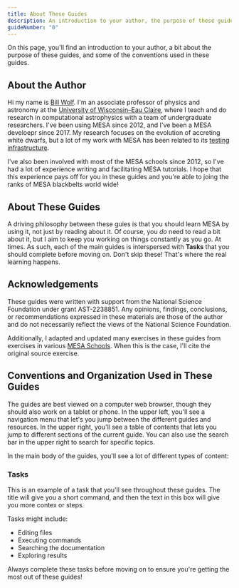 ```yaml
---
title: About These Guides
description: An introduction to your author, the purpose of these guides, and some of the conventions used in these guides.
guideNumber: "0"
---
```




On this page, you'll find an introduction to your author, a bit about the purpose of these guides, and some of the conventions used in these guides.

## About the Author

Hi my name is [Bill Wolf](https://billwolf.space). I'm an associate professor of physics and astronomy at the [University of Wisconsin–Eau Claire](https://uwec.edu), where I teach and do research in computational astrophysics with a team of undergraduate researchers. I've been using MESA since 2012, and I've been a MESA develoepr since 2017. My research focuses on the evolution of accreting white dwarfs, but a lot of my work with MESA has been related to its [testing infrastructure](https://ui.adsabs.harvard.edu/abs/2023ApJS..269...50W/abstract).

I've also been involved with most of the MESA schools since 2012, so I've had a lot of experience writing and facilitating MESA tutorials. I hope that this experience pays off for you in these guides and you're able to joing the ranks of MESA blackbelts world wide!

## About These Guides

A driving philosophy between these guies is that you should learn MESA by using it, not just by reading about it. Of course, you *do* need to read a bit about it, but I aim to keep you working on things constantly as you go. At times. As such, each of the main guides is interspersed with **Tasks** that you should complete before moving on. Don't skip these! That's where the real learning happens.

## Acknowledgements

These guides were written with support from the National Science Foundation under grant AST-2238851. Any opinions, findings, conclusions, or recommendations expressed in these materials are those of the author and do not necessarily reflect the views of the National Science Foundation.

Additionally, I adapted and updated many exercises in these guides from exercises in various [MESA Schools](https://mesastar.org/summer-schools/). When this is the case, I'll cite the original source exercise.

## Conventions and Organization Used in These Guides

The guides are best viewed on a computer web browser, though they should also work on a tablet or phone. In the upper left, you'll see a navigation menu that let's you jump between the different guides and resources. In the upper right, you'll see a table of contents that lets you jump to different sections of the current guide. You can also use the search bar in the upper right to search for specific topics.

In the main body of the guides, you'll see a lot of different types of content:

### Tasks

<Task title="Read this Task" number={1} guideNumber={guideNumber}>
  This is an example of a task that you'll see throughout these guides. The title will give you a short command, and then the text in this box will give you more contex or steps.
  
  Tasks might include:
  - Editing files
  - Executing commands
  - Searching the documentation
  - Exploring results
  
  Always complete these tasks before moving on to ensure you're getting the most out of these guides!
</Task>

